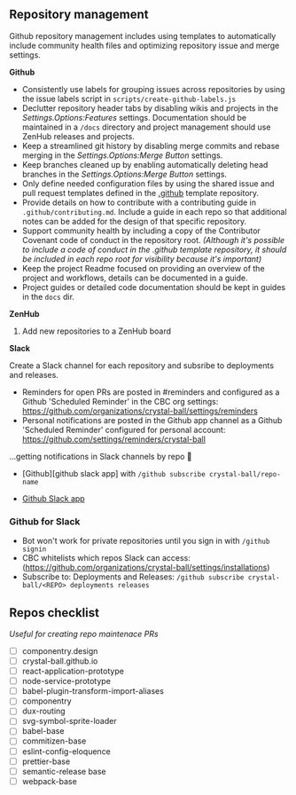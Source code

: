 ## Repository management

Github repository management includes using templates to automatically include community
health files and optimizing repository issue and merge settings.

**Github**

- Consistently use labels for grouping issues across repositories by using the issue
  labels script in `scripts/create-github-labels.js`
- Declutter repository header tabs by disabling wikis and projects in the
  _Settings.Options:Features_ settings. Documentation should be maintained in a `/docs`
  directory and project management should use ZenHub releases and projects.
- Keep a streamlined git history by disabling merge commits and rebase merging in the
  _Settings.Options:Merge Button_ settings.
- Keep branches cleaned up by enabling automatically deleting head branches in the
  _Settings.Options:Merge Button_ settings.
- Only define needed configuration files by using the shared issue and pull request
  templates defined in the [.github][] template repository.
- Provide details on how to contribute with a contributing guide in
  `.github/contributing.md`. Include a guide in each repo so that additional notes can be
  added for the design of that specific repository.
- Support community health by including a copy of the Contributor Covenant code of conduct
  in the repository root. _(Although it's possible to include a code of conduct in the
  .github template repository, it should be included in each repo root for visibility
  because it's important)_
- Keep the project Readme focused on providing an overview of the project and workflows,
  details can be documented in a guide.
- Project guides or detailed code documentation should be kept in guides in the `docs`
  dir.

**ZenHub**

1. Add new repositories to a ZenHub board

**Slack**

Create a Slack channel for each repository and subsribe to deployments and releases.

- Reminders for open PRs are posted in #reminders and configured as a Github 'Scheduled
  Reminder' in the CBC org settings:
  https://github.com/organizations/crystal-ball/settings/reminders
- Personal notifications are posted in the Github app channel as a Github 'Scheduled
  Reminder' configured for personal account:
  https://github.com/settings/reminders/crystal-ball

...getting notifications in Slack channels by repo 🚧

- [Github][github slack app] with `/github subscribe crystal-ball/repo-name`

* [Github Slack app](https://slack.github.com/)

### Github for Slack

- Bot won't work for private repositories until you sign in with `/github signin`
- CBC whitelists which repos Slack can access:
  (https://github.com/organizations/crystal-ball/settings/installations)
- Subscribe to: Deployments and Releases:
  `/github subscribe crystal-ball/<REPO> deployments releases`

<!-- prettier-ignore-start -->
[.github]:https://github.com/crystal-ball/.github
<!-- prettier-ignore-end -->

## Repos checklist

_Useful for creating repo maintenace PRs_

- [ ] componentry.design
- [ ] crystal-ball.github.io
- [ ] react-application-prototype
- [ ] node-service-prototype
- [ ] babel-plugin-transform-import-aliases
- [ ] componentry
- [ ] dux-routing
- [ ] svg-symbol-sprite-loader
- [ ] babel-base
- [ ] commitizen-base
- [ ] eslint-config-eloquence
- [ ] prettier-base
- [ ] semantic-release base
- [ ] webpack-base

